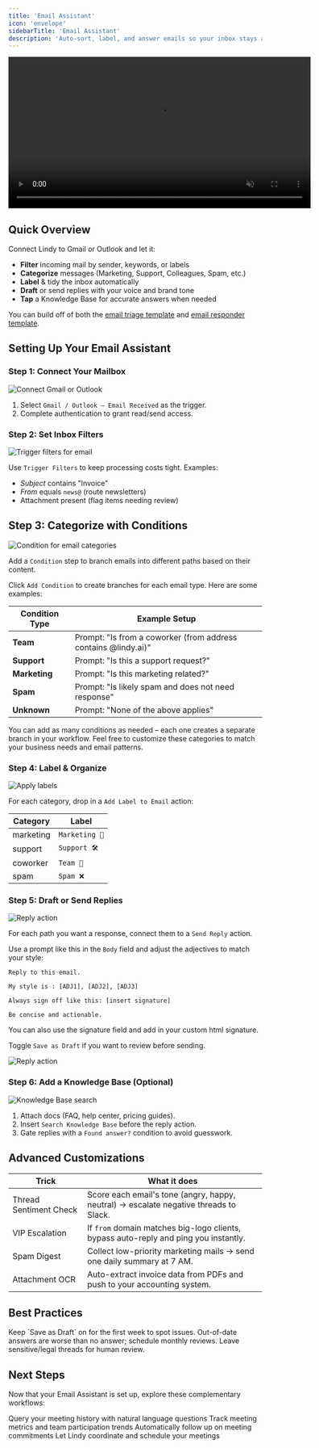 ```yaml
---
title: 'Email Assistant'
icon: 'envelope'
sidebarTitle: 'Email Assistant'
description: 'Auto-sort, label, and answer emails so your inbox stays at zero.'
---
```


<div style={{ display: 'flex', justifyContent: 'center', margin: '2rem 0' }}>
  <div className="video-card">
    <video
      src="https://lindyfiles.nyc3.cdn.digitaloceanspaces.com/triggers.mp4"
      width="600"
      autoPlay
      muted
      loop
      playsInline
      style={{ display: 'block', width: '100%', borderRadius: '16px' }}
    />
  </div>
</div>

## Quick Overview

Connect Lindy to Gmail or Outlook and let it:

- **Filter** incoming mail by sender, keywords, or labels  
- **Categorize** messages (Marketing, Support, Colleagues, Spam, etc.)  
- **Label** & tidy the inbox automatically  
- **Draft** or send replies with your voice and brand tone  
- **Tap** a Knowledge Base for accurate answers when needed  

You can build off of both the [email triage template](https://chat.lindy.ai/home?templateId=6684857db1aa4ed9d5baa9e3) and [email responder template](https://chat.lindy.ai/home?templateId=681f0d58c7832f340735ba2d).

## Setting Up Your Email Assistant

### Step 1: Connect Your Mailbox

<Frame>
  <img src="/lindy-brand-assets/email-triage-auth.png" alt="Connect Gmail or Outlook" />
</Frame>

1. Select `Gmail / Outlook – Email Received` as the trigger.  
2. Complete authentication to grant read/send access. 

### Step 2: Set Inbox Filters

<Frame>
  <img src="/lindy-brand-assets/email-triage-trigger.png" alt="Trigger filters for email" />
</Frame>

Use `Trigger Filters` to keep processing costs tight. Examples:

- *Subject* contains "Invoice"  
- *From* equals `news@` (route newsletters)  
- Attachment present (flag items needing review)

## Step 3: Categorize with Conditions

<Frame>
  <img src="/lindy-brand-assets/email-triage-conditions.png" alt="Condition for email categories" />
</Frame>

Add a `Condition` step to branch emails into different paths based on their content.

Click `Add Condition` to create branches for each email type. Here are some examples:

| Condition Type | Example Setup |
|----------------|---------------|
| **Team** | Prompt: "Is from a coworker (from address contains @lindy.ai)" |
| **Support** | Prompt: "Is this a support request?" |
| **Marketing** | Prompt: "Is this marketing related?" |
| **Spam** | Prompt: "Is likely spam and does not need response" |
| **Unknown** | Prompt: "None of the above applies" |

You can add as many conditions as needed – each one creates a separate branch in your workflow. Feel free to customize these categories to match your business needs and email patterns.

### Step 4: Label & Organize

<Frame>
  <img src="/lindy-brand-assets/email-triage-label.png" alt="Apply labels" />
</Frame>

For each category, drop in a `Add Label to Email` action:

| Category  | Label           |
|-----------|-----------------|
| marketing | `Marketing 📣`  |
| support   | `Support 🛠`    |
| coworker  | `Team 💬`       |
| spam      | `Spam ❌`       |

### Step 5: Draft or Send Replies

<Frame>
  <img src="/lindy-brand-assets/email-triage-body.png" alt="Reply action" />
</Frame>

For each path you want a response, connect them to a `Send Reply` action. 

Use a prompt like this in the `Body` field and adjust the adjectives to match your style:

```
Reply to this email. 

My style is : [ADJ1], [ADJ2], [ADJ3] 

Always sign off like this: [insert signature]

Be concise and actionable.
```

You can also use the signature field and add in your custom html signature. 

Toggle `Save as Draft` if you want to review before sending.

<Frame>
  <img src="/lindy-brand-assets/email-triage-draft.png" alt="Reply action" />
</Frame>

### Step 6: Add a Knowledge Base (Optional)

<Frame>
  <img src="/lindy-brand-assets/email-triage-KB.png" alt="Knowledge Base search" />
</Frame>

1. Attach docs (FAQ, help center, pricing guides).  
2. Insert `Search Knowledge Base` before the reply action.  
3. Gate replies with a `Found answer?` condition to avoid guesswork.

## Advanced Customizations

| Trick                  | What it does                                                                          |
|------------------------|---------------------------------------------------------------------------------------|
| Thread Sentiment Check | Score each email's tone (angry, happy, neutral) → escalate negative threads to Slack. |
| VIP Escalation         | If `from` domain matches big-logo clients, bypass auto-reply and ping you instantly.  |
| Spam Digest            | Collect low-priority marketing mails → send one daily summary at 7 AM.                |
| Attachment OCR         | Auto-extract invoice data from PDFs and push to your accounting system.               |

## Best Practices

<AccordionGroup>
  <Accordion title="Start in Draft Mode">
    Keep `Save as Draft` on for the first week to spot issues.
  </Accordion>
  
  <Accordion title="Keep the KB Fresh">
    Out-of-date answers are worse than no answer; schedule monthly reviews.
  </Accordion>
  
  <Accordion title="Avoid Over-Automation">
     Leave sensitive/legal threads for human review.
  </Accordion>
</AccordionGroup>

## Next Steps

Now that your Email Assistant is set up, explore these complementary workflows:

<CardGroup cols={2}>
  <Card title="Chat With Your Meetings" href="/tutorials/chat-with-meetings" icon="comments">
    Query your meeting history with natural language questions
  </Card>
  <Card title="Meeting Insights Dashboard" href="/tutorials/meeting-insights" icon="chart-line">
    Track meeting metrics and team participation trends
  </Card>
  <Card title="Action Item Tracker" href="/tutorials/action-tracker" icon="check">
    Automatically follow up on meeting commitments
  </Card>
  <Card title="Meeting Scheduler" href="/tutorials/meeting-scheduler" icon="calendar-plus">
    Let Lindy coordinate and schedule your meetings
  </Card>
</CardGroup>